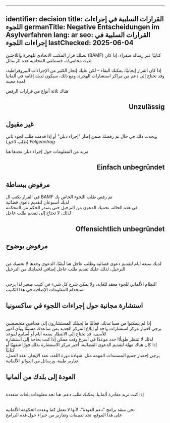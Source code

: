 ----
identifier: decision
title: ﺍﻟﻘﺮﺍﺭﺍﺕ ﺍﻟﺴﻠﺒﻴﺔ ﻓﻲ ﺇﺟﺮﺍﺀﺍﺕ ﺍﻟﻠﺠﻮﺀ
germanTitle: Negative Entscheidungen im Asylverfahren
lang: ar
seo: ﺍﻟﻘﺮﺍﺭﺍﺕ ﺍﻟﺴﻠﺒﻴﺔ ﻓﻲ ﺇﺟﺮﺍﺀﺍﺕ ﺍﻟﻠﺠﻮﺀ
lastChecked: 2025-06-04
---

تصلك قرار المكتب الاتحادي للهجرة واللاجئين
(BAMF)
كتابيًا عبر رسالة صفراء. إذا كان لديك محامي/ة، فستتلقى المحامية هذه الرسائل

إذا كان القرار إيجابيًا، يمكنك البقاء – لكن عليك إنجاز الكثير من الإجراءات البيروقراطية، وقد تحتاج إلى دعم من مراكز استشارات الهجرة. ومع ذلك، سيكون لديك إقامة في ألمانيا لمدة معينة

هناك ثلاثة أنواع من قرارات الرفض

## <p align="right">Unzulässig</p>
## غير مقبول 

ويحدث ذلك في حال تم رفضك ضمن إطار "إجراء دبلن" أو إذا قدمت طلب لجوء ثاني (طلب لاحق)
*Folgeantrag*

مزيد من المعلومات حول إجراء دبلن تجدها هنا
<InternalShortLink identifier="dublin" />


## <p align="right">Einfach unbegründet</p> 
## مرفوض ببساطة

في القرار يكتب ال
BAMF
تم رفض طلب اللجوء الخاص بك 
<br/> لديك أسبوعان لتقديم دعوى قضائية
<br/> في هذه الحالة، تحميك الدعوى من الترحيل حتى يصدر الحكم من المحكمة
<br/> لذلك، لا تحتاج إلى تقديم طلب عاجل

## <p align="right">Offensichtlich unbegründet</p> 
## مرفوض بوضوح

<br/> لديك سبعة أيام لتقديم دعوى قضائية وطلب عاجل
هنا أيضًا، الدعوى وحدها لا تحميك من الترحيل، لذلك عليك تقديم طلب عاجل إضافي لحمايتك من الترحيل

<Block identifier="get-legal-advice" />

<br/>النظام الألماني للجوء معقد للغاية، ولا يمكن شرح كل شيء في كتيب صغير
لذا يرجى استخدام المعلومات الإضافية في هذا الكتيب

<InternalShortLink identifier="procedure" />

## استشارة مجانية حول إجراءات اللجوء في ساكسونيا

<block identifier="Counselling_addresses" />

<br/> إذا لم يتمكنوا من مساعدتك، فغالبًا ما يُحيلك المستشارون إلى محامين متخصصين 
<br/> يرجى اختيار مركز استشارات واحد أو إبلاغ المركز الجديد بمن ساعدك مسبقًا وبأي أمور 
<br/> للأسف، قد تحتاج إلى الانتظار بضعة أيام أو أسابيع لموعد
<br/> لذلك لا تنتظر طويلًا! حدد موعدًا في أسرع وقت ممكن إذا كنت بحاجة إلى استشارة
<br/> إذا كان هناك مهلة لتقديم الدعوى القضائية، أخبر مركز الاستشارة بذلك فورًا شفهيًا أو كتابيًا
<br/> يرجى إحضار جميع المستندات المهمة مثل: شهادة دورة اللغة، عقد الإيجار، عقد العمل، تقارير طبية، ورسائل من الدوائر الألمانية

## العودة إلى بلدك من ألمانيا
<br/> إذا كنت تريد مغادرة ألمانيا، يمكنك طلب دعم. هنا تجد معلومات بلغات متعددة

<ExternalShortLink identifier="return" />

<br/> نحن ننتقد برامج "دعم العودة"، لأنها لا تعمل كما ﻭﻋﺪﺕ الحكومة الألمانية
<br/> على هذا الموقع، تجد تقييمات وتقارير من خبراء حول هذه البرامج

<ExternalShortLink identifier="return-watch" />
